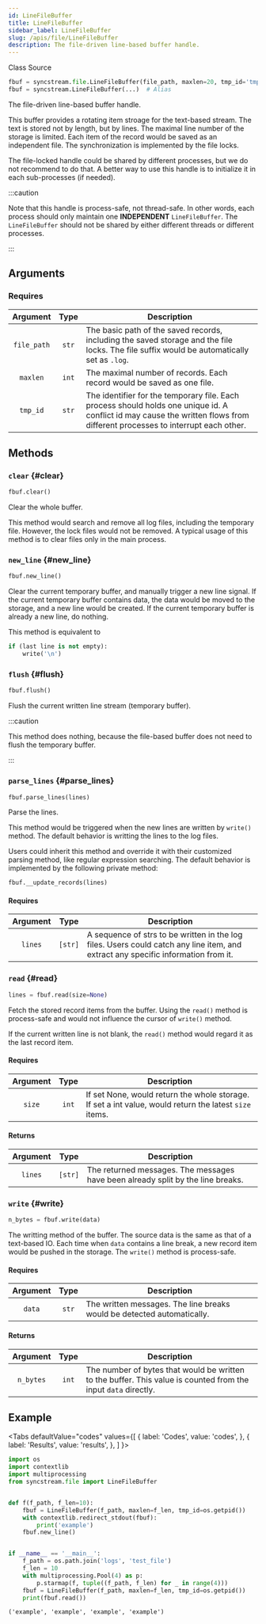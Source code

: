 ```yaml
---
id: LineFileBuffer
title: LineFileBuffer
sidebar_label: LineFileBuffer
slug: /apis/file/LineFileBuffer
description: The file-driven line-based buffer handle.
---
```



<p>
  <InlineIcon icon={vsiSymbolClass} width='1.35rem' style={{"verticalAlign": "bottom"}} /> Class
  <Splitter />
  <SourceURL url="file.py#L32">
    <FileCodeIcon size={18} verticalAlign="middle" /> Source
  </SourceURL>
</p>

```python
fbuf = syncstream.file.LineFileBuffer(file_path, maxlen=20, tmp_id='tmp')
fbuf = syncstream.LineFileBuffer(...)  # Alias
```

The file-driven line-based buffer handle.

This buffer provides a rotating item stroage for the text-based stream. The text is stored not by length, but by lines. The maximal line number of the storage is limited. Each item of the record would be saved as an independent file. The synchronization is implemented by the file locks.

The file-locked handle could be shared by different processes, but we do not recommend to do that. A better way to use this handle is to initialize it in each sub-processes (if needed).

:::caution

Note that this handle is process-safe, not thread-safe. In other words, each process should only maintain one **INDEPENDENT** `LineFileBuffer`. The `LineFileBuffer` should not be shared by either different threads or different processes.

:::

## Arguments

### Requires

|  Argument  |  Type  |  <center>Description</center>  |
| :--------: | :----: | :----------------------------- |
| `file_path` | `str` | The basic path of the saved records, including the saved storage and the file locks. The file suffix would be automatically set as `.log`. |
| `maxlen`   | `int`  | The maximal number of records. Each record would be saved as one file. |
| `tmp_id`   | `str`  | The identifier for the temporary file. Each process should holds one unique id. A conflict id may cause the written flows from different processes to interrupt each other. |

## Methods

### `clear` {#clear}

```python
fbuf.clear()
```

Clear the whole buffer.

This method would search and remove all log files, including the temporary file. However, the lock files would not be removed. A typical usage of this method is to clear files only in the main process.

### `new_line` {#new_line}

```python
fbuf.new_line()
```

Clear the current temporary buffer, and manually trigger a new line signal. If the current temporary buffer contains data, the data would be moved to the storage, and a new line would be created. If the current temporary buffer is already a new line, do nothing.

This method is equivalent to

```python
if (last line is not empty):
    write('\n')
```

### `flush` {#flush}

```python
fbuf.flush()
```

Flush the current written line stream (temporary buffer).

:::caution

This method does nothing, because the file-based buffer does not need to flush the temporary buffer.

:::

### `parse_lines` {#parse_lines}

```python
fbuf.parse_lines(lines)
```

Parse the lines.

This method would be triggered when the new lines are written by `write()` method. The default behavior is writting the lines to the log files.

Users could inherit this method and override it with their customized parsing method, like regular expression searching. The default behavior is implemented by the following private method:

```python
fbuf.__update_records(lines)
```

#### Requires

|  Argument  |  Type  |  <center>Description</center>  |
| :--------: | :----: | :----------------------------- |
| `lines`    | `[str]`  | A sequence of strs to be written in the log files. Users could catch any line item, and extract any specific information from it. |

### `read` {#read}

```python
lines = fbuf.read(size=None)
```

Fetch the stored record items from the buffer. Using the `read()` method is process-safe and would not influence the cursor of `write()` method.

If the current written line is not blank, the `read()` method would regard it as the last record item.

#### Requires

|  Argument  |  Type  |  <center>Description</center>  |
| :--------: | :----: | :----------------------------- |
| `size`     | `int`  | If set None, would return the whole storage. If set a int value, would return the latest `size` items. |

#### Returns

|  Argument  |  Type  |  <center>Description</center>  |
| :--------: | :----: | :----------------------------- |
| `lines`    | `[str]`  | The returned messages. The messages have been already split by the line breaks. |

### `write` {#write}

```python
n_bytes = fbuf.write(data)
```

The writting method of the buffer. The source data is the same as that of a text-based IO. Each time when `data` contains a line break, a new record item would be pushed in the storage. The `write()` method is process-safe.

#### Requires

|  Argument  |  Type  |  <center>Description</center>  |
| :--------: | :----: | :----------------------------- |
| `data`     | `str`  | The written messages. The line breaks would be detected automatically. |

#### Returns

|  Argument  |  Type  |  <center>Description</center>  |
| :--------: | :----: | :----------------------------- |
| `n_bytes`  | `int`  | The number of bytes that would be written to the buffer. This value is counted from the input `data` directly. |

## Example

<Tabs
  defaultValue="codes"
  values={[
    { label: 'Codes', value: 'codes', },
    { label: 'Results', value: 'results', },
  ]
}>

<TabItem value="codes">

```python
import os
import contextlib
import multiprocessing
from syncstream.file import LineFileBuffer


def f(f_path, f_len=10):
    fbuf = LineFileBuffer(f_path, maxlen=f_len, tmp_id=os.getpid())
    with contextlib.redirect_stdout(fbuf):
        print('example')
    fbuf.new_line()


if __name__ == '__main__':
    f_path = os.path.join('logs', 'test_file')
    f_len = 10
    with multiprocessing.Pool(4) as p:
        p.starmap(f, tuple((f_path, f_len) for _ in range(4)))
    fbuf = LineFileBuffer(f_path, maxlen=f_len, tmp_id=os.getpid())
    print(fbuf.read())
```

</TabItem>

<TabItem value="results">

```shell
('example', 'example', 'example', 'example')
```

</TabItem>
</Tabs>

